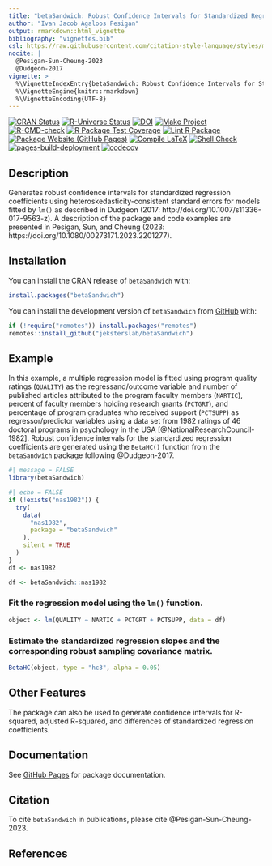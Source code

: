 ```yaml
---
title: "betaSandwich: Robust Confidence Intervals for Standardized Regression Coefficients"
author: "Ivan Jacob Agaloos Pesigan"
output: rmarkdown::html_vignette
bibliography: "vignettes.bib"
csl: https://raw.githubusercontent.com/citation-style-language/styles/master/apa.csl
nocite: |
  @Pesigan-Sun-Cheung-2023
  @Dudgeon-2017
vignette: >
  %\VignetteIndexEntry{betaSandwich: Robust Confidence Intervals for Standardized Regression Coefficients}
  %\VignetteEngine{knitr::rmarkdown}
  %\VignetteEncoding{UTF-8}
---
```


<!-- badges: start -->
[![CRAN Status](https://www.r-pkg.org/badges/version/betaSandwich)](https://cran.r-project.org/package=betaSandwich)
[![R-Universe Status](https://jeksterslab.r-universe.dev/badges/betaSandwich)](https://jeksterslab.r-universe.dev)
[![DOI](https://zenodo.org/badge/DOI/10.1080/00273171.2023.2201277.svg)](https://doi.org/10.1080/00273171.2023.2201277)
[![Make Project](https://github.com/jeksterslab/betaSandwich/actions/workflows/make.yml/badge.svg)](https://github.com/jeksterslab/betaSandwich/actions/workflows/make.yml)
[![R-CMD-check](https://github.com/jeksterslab/betaSandwich/actions/workflows/check-full.yml/badge.svg)](https://github.com/jeksterslab/betaSandwich/actions/workflows/check-full.yml)
[![R Package Test Coverage](https://github.com/jeksterslab/betaSandwich/actions/workflows/test-coverage.yml/badge.svg)](https://github.com/jeksterslab/betaSandwich/actions/workflows/test-coverage.yml)
[![Lint R Package](https://github.com/jeksterslab/betaSandwich/actions/workflows/lint.yml/badge.svg)](https://github.com/jeksterslab/betaSandwich/actions/workflows/lint.yml)
[![Package Website (GitHub Pages)](https://github.com/jeksterslab/betaSandwich/actions/workflows/pkgdown-gh-pages.yml/badge.svg)](https://github.com/jeksterslab/betaSandwich/actions/workflows/pkgdown-gh-pages.yml)
[![Compile LaTeX](https://github.com/jeksterslab/betaSandwich/actions/workflows/latex.yml/badge.svg)](https://github.com/jeksterslab/betaSandwich/actions/workflows/latex.yml)
[![Shell Check](https://github.com/jeksterslab/betaSandwich/actions/workflows/shellcheck.yml/badge.svg)](https://github.com/jeksterslab/betaSandwich/actions/workflows/shellcheck.yml)
[![pages-build-deployment](https://github.com/jeksterslab/betaSandwich/actions/workflows/pages/pages-build-deployment/badge.svg)](https://github.com/jeksterslab/betaSandwich/actions/workflows/pages/pages-build-deployment)
[![codecov](https://codecov.io/gh/jeksterslab/betaSandwich/branch/main/graph/badge.svg?token=KVLUET3DJ6)](https://codecov.io/gh/jeksterslab/betaSandwich)
<!-- badges: end -->

## Description

Generates robust confidence intervals for standardized regression coefficients
using heteroskedasticity-consistent standard errors for models fitted by `lm()`
as described in Dudgeon (2017: http://doi.org/10.1007/s11336-017-9563-z).
A description of the package and code examples
are presented in Pesigan, Sun, and Cheung (2023: https://doi.org/10.1080/00273171.2023.2201277).

## Installation

You can install the CRAN release of `betaSandwich` with:

```r
install.packages("betaSandwich")
```

You can install the development version of `betaSandwich` from
[GitHub](https://github.com/jeksterslab/betaSandwich) with:

```r
if (!require("remotes")) install.packages("remotes")
remotes::install_github("jeksterslab/betaSandwich")
```

## Example

In this example, a multiple regression model is fitted
using program quality ratings (`QUALITY`) as the regressand/outcome variable
and number of published articles attributed to the program faculty members (`NARTIC`),
percent of faculty members holding research grants (`PCTGRT`), and
percentage of program graduates who received support (`PCTSUPP`) as regressor/predictor variables
using a data set from 1982 ratings of 46 doctoral programs in psychology in the USA [@NationalResearchCouncil-1982].
Robust confidence intervals for the standardized regression coefficients are generated
using the `BetaHC()` function from the `betaSandwich` package following @Dudgeon-2017.

```r
#| message = FALSE
library(betaSandwich)
```

```r
#| echo = FALSE
if (!exists("nas1982")) {
  try(
    data(
      "nas1982",
      package = "betaSandwich"
    ),
    silent = TRUE
  )
}
df <- nas1982
```

```r
df <- betaSandwich::nas1982
```

### Fit the regression model using the `lm()` function.

```r
object <- lm(QUALITY ~ NARTIC + PCTGRT + PCTSUPP, data = df)
```

### Estimate the standardized regression slopes and the corresponding robust sampling covariance matrix.

```r
BetaHC(object, type = "hc3", alpha = 0.05)
```

## Other Features

The package can also be used to generate confidence intervals for
R-squared,
adjusted R-squared,
and
differences of standardized regression coefficients.

## Documentation

See
[GitHub Pages](https://jeksterslab.github.io/betaSandwich/index.html)
for package documentation.

## Citation

To cite `betaSandwich` in publications, please cite @Pesigan-Sun-Cheung-2023.

## References
